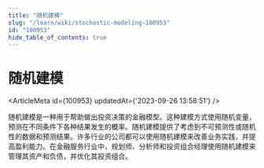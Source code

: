 ```yaml
---
title: "随机建模"
slug: "/learn/wiki/stochastic-modeling-100953"
id: "100953"
hide_table_of_contents: true
---
```



# 随机建模

<ArticleMeta id={100953} updatedAt={'2023-09-26 13:58:51'} />
<div className='border-solid border-b border-t-0 my-4 border-[var(--ifm-color-gray-300)]' />

随机建模是一种用于帮助做出投资决策的金融模型。这种建模方式使用随机变量，预测在不同条件下各种结果发生的概率。随机建模提供了考虑到不可预测性或随机性的数据和预测结果。许多行业的公司都可以使用随机建模来改善业务实践，并提高盈利能力。在金融服务行业中，规划师、分析师和投资组合经理使用随机建模来管理其资产和负债，并优化其投资组合。
